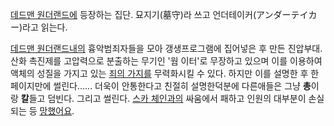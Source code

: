 [[데드맨 원더랜드]]에 등장하는 집단.
묘지기(墓守)라 쓰고 언더테이커(アンダーテイカー)라고 읽는다.

[[데드맨 원더랜드]]내의 흉악범죄자들을 모아 갱생프로그램에 집어넣은 후 만든 진압부대. 산화 촉진제를 고압력으로 분출하는 무기인 '웜 이터'로 무장하고 있으며 이를 이용하여 액체의 성질을 가지고 있는 [[죄의 가지]]를 무력화시킬 수 있다. 하지만 이를 설명한 후 한페이지만에 썰린다...... 더욱이 안통한다고 친절히 설명한덕분에 다른애들은 그냥  '''총 '''이랑  '''칼 '''들고 덤빈다. 그리고 썰린다. 
[[스카 체인]]과의 싸움에서 패하고 인원의 대부분이 손실되는 등 [[망했어요]].
